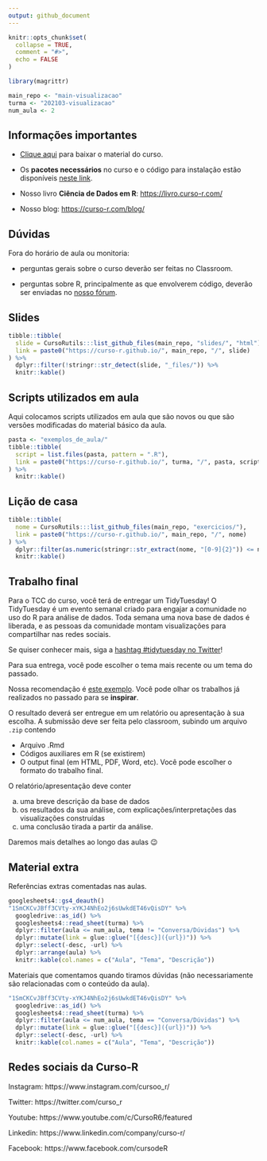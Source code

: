 ```yaml
---
output: github_document
---
```


<!-- README.md is generated from README.Rmd. Please edit that file -->

```r
knitr::opts_chunk$set(
  collapse = TRUE,
  comment = "#>",
  echo = FALSE
)

library(magrittr)

main_repo <- "main-visualizacao"
turma <- "202103-visualizacao"
num_aula <- 2
```


## Informações importantes

- [Clique aqui](https://github.com/curso-r/main-visualizacao/raw/master/material_do_curso.zip) para baixar o material do curso.

- Os **pacotes necessários** no curso e o código para instalação estão disponíveis [neste link](https://curso-r.github.io/main-visualizacao#pacotes-necess%C3%A1rios).

- Nosso livro **Ciência de Dados em R**: [https://livro.curso-r.com/](https://livro.curso-r.com/)

- Nosso blog: [https://curso-r.com/blog/](https://curso-r.com/blog/)

## Dúvidas

Fora do horário de aula ou monitoria:

- perguntas gerais sobre o curso deverão ser feitas no Classroom.

- perguntas sobre R, principalmente as que envolverem código, deverão ser enviadas no [nosso fórum](https://discourse.curso-r.com/).

## Slides

```r
tibble::tibble(
  slide = CursoRutils:::list_github_files(main_repo, "slides/", "html"),
  link = paste0("https://curso-r.github.io/", main_repo, "/", slide)
) %>% 
  dplyr::filter(!stringr::str_detect(slide, "_files/")) %>% 
  knitr::kable()
```

## Scripts utilizados em aula

Aqui colocamos scripts utilizados em aula que são novos ou que são versões modificadas do material básico da aula.

```r
pasta <- "exemplos_de_aula/"
tibble::tibble(
  script = list.files(pasta, pattern = ".R"),
  link = paste0("https://curso-r.github.io/", turma, "/", pasta, script)
) %>% 
  knitr::kable()
```


## Lição de casa


```r
tibble::tibble(
  nome = CursoRutils:::list_github_files(main_repo, "exercicios/"),
  link = paste0("https://curso-r.github.io/", main_repo, "/", nome)
) %>%
  dplyr::filter(as.numeric(stringr::str_extract(nome, "[0-9]{2}")) <= num_aula) %>% 
  knitr::kable()
```

## Trabalho final

Para o TCC do curso, você terá de entregar um TidyTuesday! O TidyTuesday é um evento semanal  criado para engajar a comunidade no uso do R para análise de dados. Toda semana uma nova base de dados é liberada, e as pessoas da comunidade montam visualizações para compartilhar nas redes sociais.

Se quiser conhecer mais, siga a [hashtag #tidytuesday no Twitter](https://twitter.com/search?q=#TidyTuesday&src=hashtag_click)! 

Para sua entrega, você pode escolher o tema mais recente ou um tema do passado.

Nossa recomendação é [este exemplo](https://github.com/rfordatascience/tidytuesday/blob/master/data/2021/2021-03-09/readme.md). Você pode olhar os trabalhos já realizados no passado para se **inspirar**.

O resultado deverá ser entregue em um relatório ou apresentação à sua escolha. A submissão deve ser feita pelo classroom, subindo um arquivo `.zip` contendo

- Arquivo .Rmd
- Códigos auxiliares em R (se existirem)
- O output final (em HTML, PDF, Word, etc). Você pode escolher o formato do trabalho final.

O relatório/apresentação deve conter 

a) uma breve descrição da base de dados
b) os resultados da sua análise, com explicações/interpretações das visualizações construídas
c) uma conclusão tirada a partir da análise.

Daremos mais detalhes ao longo das aulas 😉 

## Material extra

Referências extras comentadas nas aulas.

```r
googlesheets4::gs4_deauth()
"1SmCKCvJBff3CVty-xYKJ4NhEo2j6sUwkdET46vQisDY" %>% 
  googledrive::as_id() %>% 
  googlesheets4::read_sheet(turma) %>%
  dplyr::filter(aula <= num_aula, tema != "Conversa/Dúvidas") %>% 
  dplyr::mutate(link = glue::glue("[{desc}]({url})")) %>%
  dplyr::select(-desc, -url) %>%
  dplyr::arrange(aula) %>% 
  knitr::kable(col.names = c("Aula", "Tema", "Descrição"))
```

Materiais que comentamos quando tiramos dúvidas (não necessariamente são relacionadas com o conteúdo da aula).

```r
"1SmCKCvJBff3CVty-xYKJ4NhEo2j6sUwkdET46vQisDY" %>% 
  googledrive::as_id() %>% 
  googlesheets4::read_sheet(turma) %>%
  dplyr::filter(aula <= num_aula, tema == "Conversa/Dúvidas") %>% 
  dplyr::mutate(link = glue::glue("[{desc}]({url})")) %>%
  dplyr::select(-desc, -url) %>%
  knitr::kable(col.names = c("Aula", "Tema", "Descrição"))
```

## Redes sociais da Curso-R

Instagram: https://www.instagram.com/cursoo_r/

Twitter: https://twitter.com/curso_r

Youtube: https://www.youtube.com/c/CursoR6/featured

Linkedin: https://www.linkedin.com/company/curso-r/

Facebook: https://www.facebook.com/cursodeR
